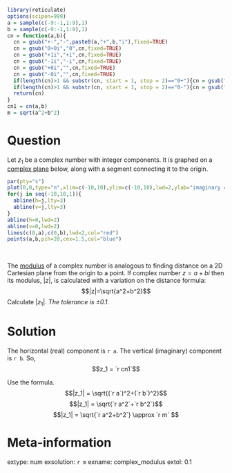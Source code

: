 ```r
library(reticulate)
options(scipen=999)
a = sample(c(-9:-1,1:9),1)
b = sample(c(-9:-1,1:9),1)
cn = function(a,b){
  cn = gsub("+-","-",paste0(a,"+",b,"i"),fixed=TRUE)
  cn = gsub("0+0i","0",cn,fixed=TRUE)
  cn = gsub("+1i","+i",cn,fixed=TRUE)
  cn = gsub("-1i","-i",cn,fixed=TRUE)
  cn = gsub("+0i","",cn,fixed=TRUE)
  cn = gsub("-0i","",cn,fixed=TRUE)
  if(length(cn)>1 && substr(cn, start = 1, stop = 2)=="0+"){cn = gsub("0+","",cn,fixed=TRUE)}
  if(length(cn)>1 && substr(cn, start = 1, stop = 2)=="0-"){cn = gsub("0-","-",cn,fixed=TRUE)}
  return(cn)
}
cn1 = cn(a,b)
m = sqrt(a^2+b^2)
```

Question
========

Let $z_1$ be a complex number with integer components. It is graphed on a [complex plane](https://en.wikipedia.org/wiki/Complex_plane) below, along with a segment connecting it to the origin.

```r
par(pty="s")
plot(0,0,type="n",xlim=c(-10,10),ylim=c(-10,10),lwd=2,ylab="imaginary component",xlab="real component")
for(j in seq(-10,10,1)){
  abline(h=j,lty=3)
  abline(v=j,lty=3)
}
abline(h=0,lwd=2)
abline(v=0,lwd=2)
lines(c(0,a),c(0,b),lwd=2,col="red")
points(a,b,pch=20,cex=1.5,col="blue")
```
\

The [modulus](https://en.wikipedia.org/wiki/Absolute_value#Complex_numbers) of a complex number is analogous to finding distance on a 2D Cartesian plane from the origin to a point. If complex number $z=a+bi$ then its modulus, $|z|$, is calculated with a variation on the distance formula:
$$|z|=\sqrt{a^2+b^2}$$
Calculate $|z_1|$. *The tolerance is $\pm 0.1$.*


Solution
========

The horizontal (real) component is `r a`. The vertical (imaginary) component is `r b`. So,
$$z_1 = `r cn1`$$

Use the formula.
$$|z_1| = \sqrt{(`r a`)^2+(`r b`)^2}$$
$$|z_1| = \sqrt{`r a^2`+`r b^2`}$$
$$|z_1| = \sqrt{`r a^2+b^2`} \approx `r m` $$

Meta-information
============
extype: num
exsolution: `r m`
exname: complex_modulus
extol: 0.1